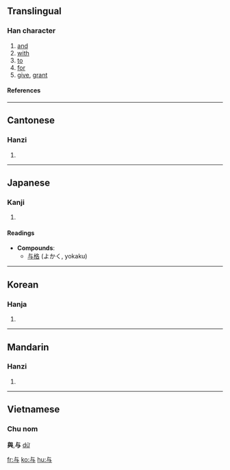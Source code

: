 {{see|與}}<!-- may be replaced by zh-forms -->

==Translingual==
===Han character===
{{Han char|rn=1|rad=一|as=03|sn=4|four=2140<sub>7</sub>|canj=卜尸一 (YSM)}}
# [[and]]
# [[with]]
# [[to]]
# [[for]]
# [[give]], [[grant]]
====References====
{{Han ref|kx=0077.010|dkj=00020|dj=0154.010|hdz=10005.030|uh=4E0E|ud=19982|bh=C94F|bd=51535}}
----
==Cantonese==
===Hanzi===
{{yue-hanzi|jyut=|y=yu4, yu5 yu6}}
# {{defn|Cantonese}}
----
==Japanese==
===Kanji===
{{ja-kanji|grade=c|rs=一03}}
# {{defn|Japanese}}
====Readings====
{{ja-readings|on=[[よ]] (yo)|kun=[[あたえる]] (ataeru), [[くみする]] (kumisuru), [[ともに]] (tomoni)}}

* '''Compounds''':
**[[与格]] (よかく, yokaku)
----
==Korean==
===Hanja===
{{ko-hanja|hangeul=[[여]]|rv=yeo|mr=yŏ}}
# {{defn|Korean}}
----
==Mandarin==
===Hanzi===
{{cmn-hanzi|tra=與|pin=[[yú]] ([[yu2]]), [[yǔ]] ([[yu3]]), [[yù]] ([[yu4]])|wg=yü<sup>2</sup>, yü<sup>3</sup>, yü<sup>4</sup>}}
# {{defn|Mandarin}}

----
==Vietnamese==
===Chu nom===
'''與''','''与''' [[dữ]]


[[fr:与]]
[[ko:与]]
[[hu:与]]